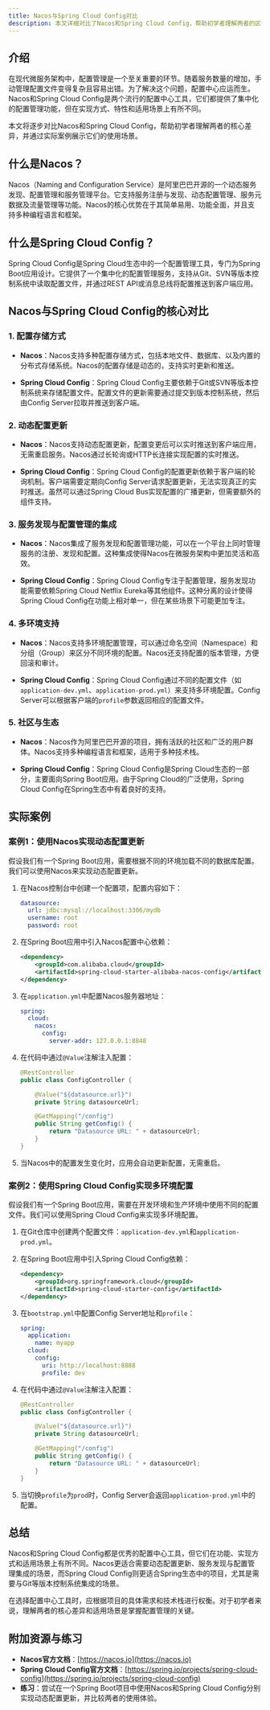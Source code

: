 ```yaml
---
title: Nacos与Spring Cloud Config对比
description: 本文详细对比了Nacos和Spring Cloud Config，帮助初学者理解两者的区别、适用场景以及如何在实际项目中选择合适的配置中心工具。
---
```


## 介绍

在现代微服务架构中，配置管理是一个至关重要的环节。随着服务数量的增加，手动管理配置文件变得复杂且容易出错。为了解决这个问题，配置中心应运而生。Nacos和Spring Cloud Config是两个流行的配置中心工具，它们都提供了集中化的配置管理功能，但在实现方式、特性和适用场景上有所不同。

本文将逐步对比Nacos和Spring Cloud Config，帮助初学者理解两者的核心差异，并通过实际案例展示它们的使用场景。

## 什么是Nacos？

Nacos（Naming and Configuration Service）是阿里巴巴开源的一个动态服务发现、配置管理和服务管理平台。它支持服务注册与发现、动态配置管理、服务元数据及流量管理等功能。Nacos的核心优势在于其简单易用、功能全面，并且支持多种编程语言和框架。

## 什么是Spring Cloud Config？

Spring Cloud Config是Spring Cloud生态中的一个配置管理工具，专门为Spring Boot应用设计。它提供了一个集中化的配置管理服务，支持从Git、SVN等版本控制系统中读取配置文件，并通过REST API或消息总线将配置推送到客户端应用。

## Nacos与Spring Cloud Config的核心对比

### 1. 配置存储方式

- **Nacos**：Nacos支持多种配置存储方式，包括本地文件、数据库、以及内置的分布式存储系统。Nacos的配置存储是动态的，支持实时更新和推送。
  
- **Spring Cloud Config**：Spring Cloud Config主要依赖于Git或SVN等版本控制系统来存储配置文件。配置文件的更新需要通过提交到版本控制系统，然后由Config Server拉取并推送到客户端。

### 2. 动态配置更新

- **Nacos**：Nacos支持动态配置更新，配置变更后可以实时推送到客户端应用，无需重启服务。Nacos通过长轮询或HTTP长连接实现配置的实时推送。

- **Spring Cloud Config**：Spring Cloud Config的配置更新依赖于客户端的轮询机制。客户端需要定期向Config Server请求配置更新，无法实现真正的实时推送。虽然可以通过Spring Cloud Bus实现配置的广播更新，但需要额外的组件支持。

### 3. 服务发现与配置管理的集成

- **Nacos**：Nacos集成了服务发现和配置管理功能，可以在一个平台上同时管理服务的注册、发现和配置。这种集成使得Nacos在微服务架构中更加灵活和高效。

- **Spring Cloud Config**：Spring Cloud Config专注于配置管理，服务发现功能需要依赖Spring Cloud Netflix Eureka等其他组件。这种分离的设计使得Spring Cloud Config在功能上相对单一，但在某些场景下可能更加专注。

### 4. 多环境支持

- **Nacos**：Nacos支持多环境配置管理，可以通过命名空间（Namespace）和分组（Group）来区分不同环境的配置。Nacos还支持配置的版本管理，方便回滚和审计。

- **Spring Cloud Config**：Spring Cloud Config通过不同的配置文件（如`application-dev.yml`、`application-prod.yml`）来支持多环境配置。Config Server可以根据客户端的`profile`参数返回相应的配置文件。

### 5. 社区与生态

- **Nacos**：Nacos作为阿里巴巴开源的项目，拥有活跃的社区和广泛的用户群体。Nacos支持多种编程语言和框架，适用于多种技术栈。

- **Spring Cloud Config**：Spring Cloud Config是Spring Cloud生态的一部分，主要面向Spring Boot应用。由于Spring Cloud的广泛使用，Spring Cloud Config在Spring生态中有着良好的支持。

## 实际案例

### 案例1：使用Nacos实现动态配置更新

假设我们有一个Spring Boot应用，需要根据不同的环境加载不同的数据库配置。我们可以使用Nacos来实现动态配置更新。

1. 在Nacos控制台中创建一个配置项，配置内容如下：

   ```yaml
   datasource:
     url: jdbc:mysql://localhost:3306/mydb
     username: root
     password: root
   ```

2. 在Spring Boot应用中引入Nacos配置中心依赖：

   ```xml
   <dependency>
       <groupId>com.alibaba.cloud</groupId>
       <artifactId>spring-cloud-starter-alibaba-nacos-config</artifactId>
   </dependency>
   ```

3. 在`application.yml`中配置Nacos服务器地址：

   ```yaml
   spring:
     cloud:
       nacos:
         config:
           server-addr: 127.0.0.1:8848
   ```

4. 在代码中通过`@Value`注解注入配置：

   ```java
   @RestController
   public class ConfigController {

       @Value("${datasource.url}")
       private String datasourceUrl;

       @GetMapping("/config")
       public String getConfig() {
           return "Datasource URL: " + datasourceUrl;
       }
   }
   ```

5. 当Nacos中的配置发生变化时，应用会自动更新配置，无需重启。

### 案例2：使用Spring Cloud Config实现多环境配置

假设我们有一个Spring Boot应用，需要在开发环境和生产环境中使用不同的配置文件。我们可以使用Spring Cloud Config来实现多环境配置。

1. 在Git仓库中创建两个配置文件：`application-dev.yml`和`application-prod.yml`。

2. 在Spring Boot应用中引入Spring Cloud Config依赖：

   ```xml
   <dependency>
       <groupId>org.springframework.cloud</groupId>
       <artifactId>spring-cloud-starter-config</artifactId>
   </dependency>
   ```

3. 在`bootstrap.yml`中配置Config Server地址和`profile`：

   ```yaml
   spring:
     application:
       name: myapp
     cloud:
       config:
         uri: http://localhost:8888
         profile: dev
   ```

4. 在代码中通过`@Value`注解注入配置：

   ```java
   @RestController
   public class ConfigController {

       @Value("${datasource.url}")
       private String datasourceUrl;

       @GetMapping("/config")
       public String getConfig() {
           return "Datasource URL: " + datasourceUrl;
       }
   }
   ```

5. 当切换`profile`为`prod`时，Config Server会返回`application-prod.yml`中的配置。

## 总结

Nacos和Spring Cloud Config都是优秀的配置中心工具，但它们在功能、实现方式和适用场景上有所不同。Nacos更适合需要动态配置更新、服务发现与配置管理集成的场景，而Spring Cloud Config则更适合Spring生态中的项目，尤其是需要与Git等版本控制系统集成的场景。

在选择配置中心工具时，应根据项目的具体需求和技术栈进行权衡。对于初学者来说，理解两者的核心差异和适用场景是掌握配置管理的关键。

## 附加资源与练习

- **Nacos官方文档**：[https://nacos.io](https://nacos.io)
- **Spring Cloud Config官方文档**：[https://spring.io/projects/spring-cloud-config](https://spring.io/projects/spring-cloud-config)
- **练习**：尝试在一个Spring Boot项目中使用Nacos和Spring Cloud Config分别实现动态配置更新，并比较两者的使用体验。